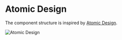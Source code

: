 
<Meta title='docs/Atomic Design' />

# Atomic Design

The component structure is inspired by [Atomic Design](https://bradfrost.com/blog/post/atomic-web-design/).

<img
  src="https://bradfrost.com/wp-content/uploads/2013/06/atomic-design.png"
	alt="Atomic Design"
/>
